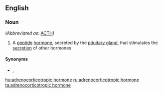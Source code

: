 ==English==

===Noun===
{{wikipedia}}
{{en-noun|head=[[adrenocorticotropic]] [[hormone]]}} (''Abbreviated as'': [[ACTH]])

# {{label|en|hormone}} A [[peptide]] [[hormone]], secreted by the [[pituitary gland]], that stimulates the [[secretion]] of other hormones

====Synonyms====
* {{l|en|corticotropin}}, {{l|en|corticotrophin}}

[[hu:adrenocorticotropic hormone]]
[[ru:adrenocorticotropic hormone]]
[[ta:adrenocorticotropic hormone]]